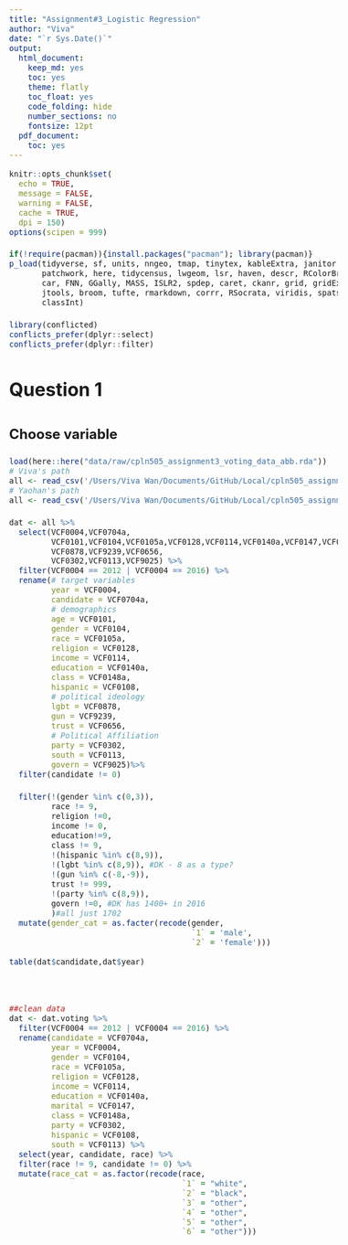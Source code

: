 ```yaml
---
title: "Assignment#3_Logistic Regression"
author: "Viva"
date: "`r Sys.Date()`"
output:
  html_document:
    keep_md: yes
    toc: yes
    theme: flatly
    toc_float: yes
    code_folding: hide
    number_sections: no
    fontsize: 12pt
  pdf_document:
    toc: yes
---
```


<style>
.kable thead tr th, .table thead tr th {
  text-align: left !important;}
table.kable, table.table {
  width: 100% !important;}
  body {
  line-height: 1.6;
  font-size: 16px
}
</style>


```r
knitr::opts_chunk$set(
  echo = TRUE,
  message = FALSE,
  warning = FALSE,
  cache = TRUE,
  dpi = 150)
options(scipen = 999)

if(!require(pacman)){install.packages("pacman"); library(pacman)}
p_load(tidyverse, sf, units, nngeo, tmap, tinytex, kableExtra, janitor, classInt,
       patchwork, here, tidycensus, lwgeom, lsr, haven, descr, RColorBrewer, stargazer,
       car, FNN, GGally, MASS, ISLR2, spdep, caret, ckanr, grid, gridExtra, ggcorrplot,
       jtools, broom, tufte, rmarkdown, corrr, RSocrata, viridis, spatstat, raster, knitr,
       classInt)

library(conflicted)
conflicts_prefer(dplyr::select)
conflicts_prefer(dplyr::filter)
```

# Question 1
## Choose variable


```r
load(here::here("data/raw/cpln505_assignment3_voting_data_abb.rda"))
# Viva's path
all <- read_csv('/Users/Viva Wan/Documents/GitHub/Local/cpln505_assignment3_voting_data.csv')
# Yaohan's path
all <- read_csv('/Users/Viva Wan/Documents/GitHub/Local/cpln505_assignment3_voting_data.csv')

dat <- all %>%
  select(VCF0004,VCF0704a,
         VCF0101,VCF0104,VCF0105a,VCF0128,VCF0114,VCF0140a,VCF0147,VCF0148a,VCF0108,
         VCF0878,VCF9239,VCF0656,
         VCF0302,VCF0113,VCF9025) %>%
  filter(VCF0004 == 2012 | VCF0004 == 2016) %>%
  rename(# target variables
         year = VCF0004,
         candidate = VCF0704a, 
         # demographics
         age = VCF0101,
         gender = VCF0104,
         race = VCF0105a,
         religion = VCF0128,
         income = VCF0114,
         education = VCF0140a,
         class = VCF0148a,
         hispanic = VCF0108,
         # political ideology
         lgbt = VCF0878,
         gun = VCF9239,
         trust = VCF0656,
         # Political Affiliation
         party = VCF0302,
         south = VCF0113,
         govern = VCF9025)%>%
  filter(candidate != 0)

  filter(!(gender %in% c(0,3)), 
         race != 9, 
         religion !=0,
         income != 0,
         education!=9, 
         class != 9, 
         !(hispanic %in% c(8,9)),
         !(lgbt %in% c(8,9)), #DK - 8 as a type?
         !(gun %in% c(-8,-9)),
         trust != 999,
         !(party %in% c(8,9)),
         govern !=0, #DK has 1400+ in 2016
         )#all just 1702
  mutate(gender_cat = as.facter(recode(gender,
                                       `1` = 'male',
                                       `2` = 'female')))
  
table(dat$candidate,dat$year)



##clean data
dat <- dat.voting %>%
  filter(VCF0004 == 2012 | VCF0004 == 2016) %>%
  rename(candidate = VCF0704a, 
         year = VCF0004,
         gender = VCF0104,
         race = VCF0105a,
         religion = VCF0128,
         income = VCF0114,
         education = VCF0140a,
         marital = VCF0147,
         class = VCF0148a,
         party = VCF0302,
         hispanic = VCF0108,
         south = VCF0113) %>%
  select(year, candidate, race) %>%
  filter(race != 9, candidate != 0) %>%
  mutate(race_cat = as.factor(recode(race,
                                     `1` = "white",
                                     `2` = "black",
                                     `3` = "other",
                                     `4` = "other",
                                     `5` = "other",
                                     `6` = "other")))

```



